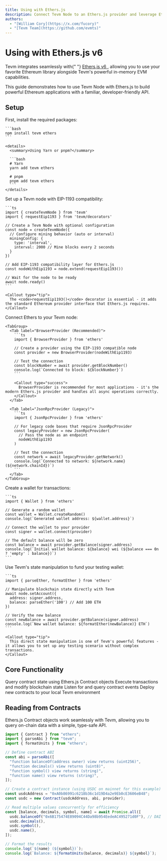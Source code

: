 ```yaml
---
title: Using with Ethers.js
description: Connect Tevm Node to an Ethers.js provider and leverage Ethers.js functionality
authors:
  - "[William Cory](https://x.com/fucory)"
  - "[Tevm Team](https://github.com/evmts)"
---
```



# Using with Ethers.js v6

<Callout type="info" emoji="⚡">
  Tevm integrates seamlessly with{" "}
  <a href="https://docs.ethers.org/v6/" target="_blank">
    Ethers.js v6
  </a>
  , allowing you to use your favorite Ethereum library alongside Tevm's powerful
  in-memory EVM capabilities.
</Callout>

This guide demonstrates how to use Tevm Node with Ethers.js to build powerful Ethereum applications with a familiar, developer-friendly API.

## Setup

<Steps>
  <Step title="Install Dependencies">
    First, install the required packages:

    ```bash
    npm install tevm ethers
    ```

    <details>
      <summary>Using Yarn or pnpm?</summary>

      ```bash
      # Yarn
      yarn add tevm ethers

      # pnpm
      pnpm add tevm ethers
      ```
    </details>

  </Step>

  <Step title="Create the Tevm Node">
    Set up a Tevm node with EIP-1193 compatibility:

    ```ts
    import { createTevmNode } from 'tevm'
    import { requestEip1193 } from 'tevm/decorators'

    // Create a Tevm Node with optional configuration
    const node = createTevmNode({
      // Configure mining behavior (auto or interval)
      miningConfig: {
        type: 'interval',
        interval: 2000 // Mine blocks every 2 seconds
      }
    })

    // Add EIP-1193 compatibility layer for Ethers.js
    const nodeWithEip1193 = node.extend(requestEip1193())

    // Wait for the node to be ready
    await node.ready()
    ```

    <Callout type="tip">
      The <code>requestEip1193()</code> decorator is essential - it adds the standard Ethereum provider interface that Ethers.js requires.
    </Callout>

  </Step>

  <Step title="Create an Ethers Provider">
    Connect Ethers to your Tevm node:

    <TabGroup>
      <Tab label="BrowserProvider (Recommended)">
        ```ts
        import { BrowserProvider } from 'ethers'

        // Create a provider using the EIP-1193 compatible node
        const provider = new BrowserProvider(nodeWithEip1193)

        // Test the connection
        const blockNumber = await provider.getBlockNumber()
        console.log(`Connected to block: ${blockNumber}`)
        ```

        <Callout type="success">
          BrowserProvider is recommended for most applications - it's the modern Ethers.js provider and handles all async operations correctly.
        </Callout>
      </Tab>

      <Tab label="JsonRpcProvider (Legacy)">
        ```ts
        import { JsonRpcProvider } from 'ethers'

        // For legacy code bases that require JsonRpcProvider
        const legacyProvider = new JsonRpcProvider(
          // Pass the node as an endpoint
          nodeWithEip1193
        )

        // Test the connection
        const network = await legacyProvider.getNetwork()
        console.log(`Connected to network: ${network.name} (${network.chainId})`)
        ```
      </Tab>
    </TabGroup>

  </Step>

  <Step title="Set Up a Wallet">
    Create a wallet for transactions:

    ```ts
    import { Wallet } from 'ethers'

    // Generate a random wallet
    const wallet = Wallet.createRandom()
    console.log(`Generated wallet address: ${wallet.address}`)

    // Connect the wallet to your provider
    const signer = wallet.connect(provider)

    // The default balance will be zero
    const balance = await provider.getBalance(signer.address)
    console.log(`Initial wallet balance: ${balance} wei (${balance === 0n ? 'empty' : balance})`)
    ```

  </Step>

  <Step title="Fund the Account">
    Use Tevm's state manipulation to fund your testing wallet:

    ```ts
    import { parseEther, formatEther } from 'ethers'

    // Manipulate blockchain state directly with Tevm
    await node.setAccount({
      address: signer.address,
      balance: parseEther('100') // Add 100 ETH
    })

    // Verify the new balance
    const newBalance = await provider.getBalance(signer.address)
    console.log(`New wallet balance: ${formatEther(newBalance)} ETH`)
    ```

    <Callout type="tip">
      This direct state manipulation is one of Tevm's powerful features - it allows you to set up any testing scenario without complex transactions.
    </Callout>

  </Step>
</Steps>

## Core Functionality

<CardGrid>
  <Card title="Reading Contracts" href="#reading-from-contracts">
    Query contract state using Ethers.js Contract objects
  </Card>
  <Card title="Writing to Contracts" href="#writing-to-contracts">
    Execute transactions and modify blockchain state
  </Card>
  <Card title="Event Handling" href="#event-handling">
    Listen for and query contract events
  </Card>
  <Card title="Contract Deployment" href="#contract-deployment">
    Deploy new contracts to your local Tevm environment
  </Card>
</CardGrid>

## Reading from Contracts

<Callout type="tip" emoji="📚">
  Ethers.js Contract objects work seamlessly with Tevm, allowing you to query
  on-chain data with a simple, type-safe API.
</Callout>

```ts
import { Contract } from "ethers";
import { parseAbi } from "tevm";
import { formatUnits } from "ethers";

// Define contract ABI
const abi = parseAbi([
  "function balanceOf(address owner) view returns (uint256)",
  "function decimals() view returns (uint8)",
  "function symbol() view returns (string)",
  "function name() view returns (string)",
]);

// Create a contract instance (using USDC on mainnet for this example)
const usdcAddress = "0xA0b86991c6218b36c1d19D4a2e9Eb0cE3606eB48";
const usdc = new Contract(usdcAddress, abi, provider);

// Read multiple values concurrently for efficiency
const [balance, decimals, symbol, name] = await Promise.all([
  usdc.balanceOf("0x6B175474E89094C44Da98b954EedeAC495271d0F"), // DAI address
  usdc.decimals(),
  usdc.symbol(),
  usdc.name(),
]);

// Format the results
console.log(`${name} (${symbol})`);
console.log(`Balance: ${formatUnits(balance, decimals)} ${symbol}`);
```

